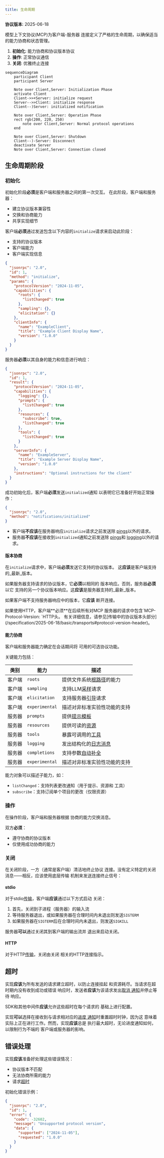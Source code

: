```yaml
---
title: 生命周期
---
```


<div id="enable-section-numbers" />

<Info>**协议版本**: 2025-06-18</Info>

模型上下文协议(MCP)为客户端-服务器
连接定义了严格的生命周期，以确保适当的能力协商和状态管理。

1. **初始化**: 能力协商和协议版本协议
2. **操作**: 正常协议通信
3. **关闭**: 优雅终止连接

```mermaid
sequenceDiagram
    participant Client
    participant Server

    Note over Client,Server: Initialization Phase
    activate Client
    Client->>+Server: initialize request
    Server-->>Client: initialize response
    Client--)Server: initialized notification

    Note over Client,Server: Operation Phase
    rect rgb(200, 220, 250)
        note over Client,Server: Normal protocol operations
    end

    Note over Client,Server: Shutdown
    Client--)-Server: Disconnect
    deactivate Server
    Note over Client,Server: Connection closed
```

## 生命周期阶段

### 初始化

初始化阶段**必须**是客户端和服务器之间的第一次交互。
在此阶段，客户端和服务器：

- 建立协议版本兼容性
- 交换和协商能力
- 共享实现细节

客户端**必须**通过发送包含以下内容的`initialize`请求来启动此阶段：

- 支持的协议版本
- 客户端能力
- 客户端实现信息

```json
{
  "jsonrpc": "2.0",
  "id": 1,
  "method": "initialize",
  "params": {
    "protocolVersion": "2024-11-05",
    "capabilities": {
      "roots": {
        "listChanged": true
      },
      "sampling": {},
      "elicitation": {}
    },
    "clientInfo": {
      "name": "ExampleClient",
      "title": "Example Client Display Name",
      "version": "1.0.0"
    }
  }
}
```

服务器**必须**以其自身的能力和信息进行响应：

```json
{
  "jsonrpc": "2.0",
  "id": 1,
  "result": {
    "protocolVersion": "2024-11-05",
    "capabilities": {
      "logging": {},
      "prompts": {
        "listChanged": true
      },
      "resources": {
        "subscribe": true,
        "listChanged": true
      },
      "tools": {
        "listChanged": true
      }
    },
    "serverInfo": {
      "name": "ExampleServer",
      "title": "Example Server Display Name",
      "version": "1.0.0"
    },
    "instructions": "Optional instructions for the client"
  }
}
```

成功初始化后，客户端**必须**发送`initialized`通知
以表明它已准备好开始正常操作：

```json
{
  "jsonrpc": "2.0",
  "method": "notifications/initialized"
}
```

- 客户端**不应该**在服务器响应`initialize`请求之前发送除
  [pings](/specification/2025-06-18/basic/utilities/ping)以外的请求。
- 服务器**不应该**在接收到`initialized`通知之前发送除
  [pings](/specification/2025-06-18/basic/utilities/ping)和
  [logging](/specification/2025-06-18/server/utilities/logging)以外的请求。

#### 版本协商

在`initialize`请求中，客户端**必须**发送它支持的协议版本。
这**应该**是客户端支持的_最新_版本。

如果服务器支持请求的协议版本，它**必须**以相同的
版本响应。否则，服务器**必须**以它
支持的另一个协议版本响应。这**应该**是服务器支持的_最新_版本。

如果客户端不支持服务器响应中的版本，它**应该**
断开连接。

<Note>
如果使用HTTP，客户端**必须**在后续所有对MCP
服务器的请求中包含`MCP-Protocol-Version:
<protocol-version>`HTTP头。
有关详细信息，请参见[传输中的协议版本头部分](/specification/2025-06-18/basic/transports#protocol-version-header)。
</Note>

#### 能力协商

客户端和服务器能力确定在会话期间将
可用的可选协议功能。

关键能力包括：

| 类别 | 能力 | 描述 |
| -------- | -------------- | ----------------------------------------------------------------------------------------- |
| 客户端   | `roots`        | 提供文件系统[根路径](/specification/2025-06-18/client/roots)的能力             |
| 客户端   | `sampling`     | 支持LLM[采样](/specification/2025-06-18/client/sampling)请求            |
| 客户端   | `elicitation`  | 支持服务器[引导](/specification/2025-06-18/client/elicitation)请求   |
| 客户端   | `experimental` | 描述对非标准实验性功能的支持                                  |
| 服务器   | `prompts`      | 提供[提示模板](/specification/2025-06-18/server/prompts)                       |
| 服务器   | `resources`    | 提供可读的[资源](/specification/2025-06-18/server/resources)                 |
| 服务器   | `tools`        | 暴露可调用的[工具](/specification/2025-06-18/server/tools)                          |
| 服务器   | `logging`      | 发出结构化的[日志消息](/specification/2025-06-18/server/utilities/logging)       |
| 服务器   | `completions`  | 支持参数[自动补全](/specification/2025-06-18/server/utilities/completion) |
| 服务器   | `experimental` | 描述对非标准实验性功能的支持                                  |

能力对象可以描述子能力，如：

- `listChanged`：支持列表更改通知（用于提示、资源和
  工具）
- `subscribe`：支持订阅单个项目的更改（仅限资源）

### 操作

在操作阶段，客户端和服务器根据
协商的能力交换消息。

双方**必须**：

- 遵守协商的协议版本
- 仅使用成功协商的能力

### 关闭

在关闭阶段，一方（通常是客户端）清洁地终止协议
连接。没有定义特定的关闭消息——相反，应该使用底层传输
机制来发送连接终止信号：

#### stdio

对于stdio[传输](/specification/2025-06-18/basic/transports)，客户端**应该**通过以下方式启动
关闭：

1. 首先，关闭到子进程（服务器）的输入流
2. 等待服务器退出，或如果服务器在合理时间内未退出则发送`SIGTERM`
3. 如果服务器在`SIGTERM`后在合理时间内未退出，则发送`SIGKILL`

服务器**可以**通过关闭其到客户端的输出流并
退出来启动关闭。

#### HTTP

对于HTTP[传输](/specification/2025-06-18/basic/transports)，关闭由关闭
相关的HTTP连接指示。

## 超时

实现**应该**为所有发送的请求建立超时，以防止连接挂起
和资源耗尽。当请求在超时期内没有收到成功或错误
响应时，发送者**应该**为该请求发出[取消
通知](/specification/2025-06-18/basic/utilities/cancellation)并停止等待
响应。

SDK和其他中间件**应该**允许这些超时在每个请求的
基础上进行配置。

实现**可以**选择在接收到与请求相对应的[进度
通知](/specification/2025-06-18/basic/utilities/progress)时重置超时时钟，因为这
意味着实际上正在进行工作。然而，实现**应该**总是
执行最大超时，无论进度通知如何，以限制行为不端的
客户端或服务器的影响。

## 错误处理

实现**应该**准备好处理这些错误情况：

- 协议版本不匹配
- 无法协商所需的能力
- 请求[超时](#超时)

初始化错误示例：

```json
{
  "jsonrpc": "2.0",
  "id": 1,
  "error": {
    "code": -32602,
    "message": "Unsupported protocol version",
    "data": {
      "supported": ["2024-11-05"],
      "requested": "1.0.0"
    }
  }
}
```
